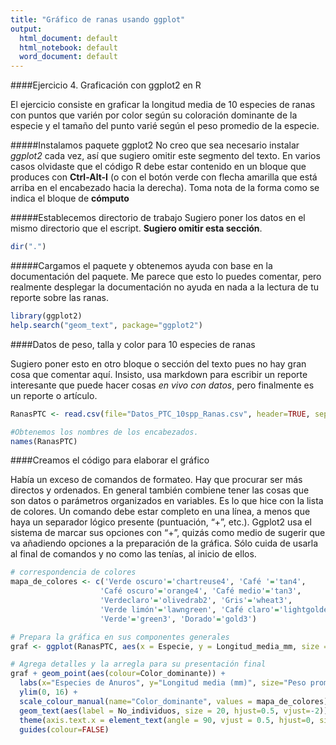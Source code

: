```yaml
---
title: "Gráfico de ranas usando ggplot"
output:
  html_document: default
  html_notebook: default
  word_document: default
---
```


####Ejercicio 4. Graficación con ggplot2 en R

El ejercicio consiste en graficar la longitud media de 10 especies de ranas con puntos que varién por color según su coloración dominante de la especie y el tamaño del punto varié según el peso promedio de la especie.

#####Instalamos paquete ggplot2
No creo que sea necesario instalar *ggplot2* cada vez, así que sugiero omitir este segmento del texto. En varios casos olvidaste que el código R debe estar contenido en un bloque que produces con **Ctrl-Alt-I** (o con el botón verde con flecha amarilla que está arriba en el encabezado hacia la derecha). Toma nota de la forma como se indica el bloque de **cómputo**

#####Establecemos directorio de trabajo
Sugiero poner los datos en el mismo directorio que el escript. **Sugiero omitir esta sección**.

```r
dir(".")
```

#####Cargamos el paquete y obtenemos ayuda con base en la documentación del paquete. 
Me parece que esto lo puedes comentar, pero realmente desplegar la documentación no ayuda en nada a la lectura de tu reporte sobre las ranas. 

```r
library(ggplot2)
help.search("geom_text", package="ggplot2")
```


####Datos de peso, talla y color para 10 especies de ranas

Sugiero poner esto en otro bloque o sección del texto pues no hay gran cosa que comentar aquí.  Insisto, usa markdown para escribir un reporte interesante que puede hacer cosas *en vivo con datos*, pero finalmente es un reporte o artículo. 

```r
RanasPTC <- read.csv(file="Datos_PTC_10spp_Ranas.csv", header=TRUE, sep=",");

#Obtenemos los nombres de los encabezados. 
names(RanasPTC)
```

####Creamos el código para elaborar el gráfico

Había un exceso de comandos de formateo. Hay que procurar ser más directos y ordenados. En general también combiene tener las cosas que son datos o parámetros organizados en variables. Es lo que hice con la lista de colores. Un comando debe estar completo en una línea, a menos que haya un separador lógico presente (puntuación, "+", etc.). Ggplot2 usa el sistema de marcar sus opciones con "+", quizás como medio de sugerir que va añadiendo opciones a la preparación de la gráfica. Sólo cuida de usarla al final de comandos y no como las tenías, al inicio de ellos.


```r
# correspondencia de colores
mapa_de_colores <- c('Verde oscuro'='chartreuse4', 'Café '='tan4', 
                    'Café oscuro'='orange4', 'Café medio'='tan3', 
                    'Verdeclaro'='olivedrab2', 'Gris'='wheat3', 
                    'Verde limón'='lawngreen', 'Café claro'='lightgoldenrod4',
                    'Verde'='green3', 'Dorado'='gold3')

# Prepara la gráfica en sus componentes generales
graf <- ggplot(RanasPTC, aes(x = Especie, y = Longitud_media_mm, size = Peso_promedio_gr)) 

# Agrega detalles y la arregla para su presentación final
graf + geom_point(aes(colour=Color_dominante)) +
  labs(x="Especies de Anuros", y="Longitud media (mm)", size="Peso promedio(gr)") +
  ylim(0, 16) +
  scale_colour_manual(name="Color_dominante", values = mapa_de_colores) + 
  geom_text(aes(label = No_individuos, size = 20, hjust=0.5, vjust=-2)) +
  theme(axis.text.x = element_text(angle = 90, vjust = 0.5, hjust=0, size = 9)) +
  guides(colour=FALSE)
```
